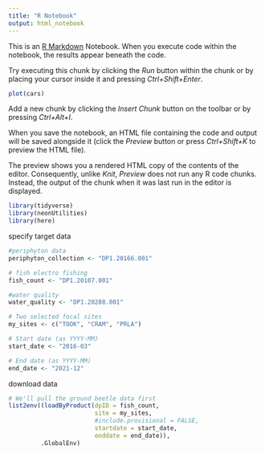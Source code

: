```yaml
---
title: "R Notebook"
output: html_notebook
---
```


This is an [R Markdown](http://rmarkdown.rstudio.com) Notebook. When you execute code within the notebook, the results appear beneath the code. 

Try executing this chunk by clicking the *Run* button within the chunk or by placing your cursor inside it and pressing *Ctrl+Shift+Enter*. 

```r
plot(cars)
```

Add a new chunk by clicking the *Insert Chunk* button on the toolbar or by pressing *Ctrl+Alt+I*.

When you save the notebook, an HTML file containing the code and output will be saved alongside it (click the *Preview* button or press *Ctrl+Shift+K* to preview the HTML file).

The preview shows you a rendered HTML copy of the contents of the editor. Consequently, unlike *Knit*, *Preview* does not run any R code chunks. Instead, the output of the chunk when it was last run in the editor is displayed.

```r

library(tidyverse)
library(neonUtilities)
library(here)
```
specify target data
```r
#periphyton data
periphyton_collection <- "DP1.20166.001"

# fish electro fishing 
fish_count <- "DP1.20107.001"

#water quality 
water_quality <- "DP1.20288.001"

# Two selected focal sites
my_sites <- c("TOOK", "CRAM", "PRLA")

# Start date (as YYYY-MM)
start_date <- "2016-03"

# End date (as YYYY-MM)
end_date <- "2021-12"
```

download data
```r
# We'll pull the ground beetle data first
list2env((loadByProduct(dpID = fish_count, 
                        site = my_sites, 
                        #include.provisional = FALSE,
                        startdate = start_date,
                        enddate = end_date)),
         .GlobalEnv)
```


